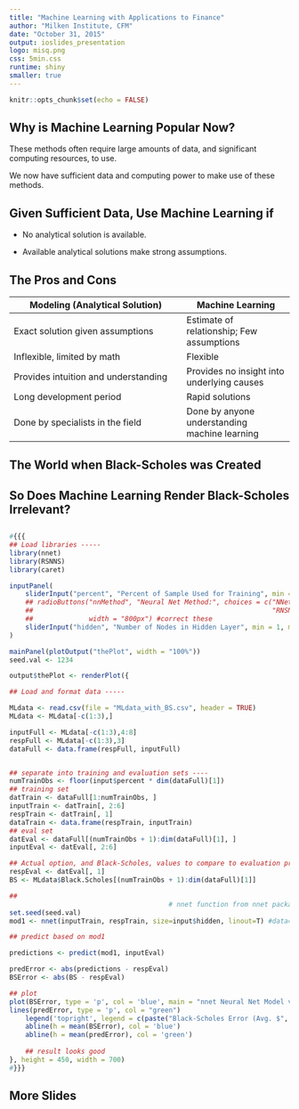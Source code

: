 ```yaml
---
title: "Machine Learning with Applications to Finance"
author: "Milken Institute, CFM"
date: "October 31, 2015"
output: ioslides_presentation
logo: misq.png
css: 5min.css
runtime: shiny
smaller: true
---
```


```r
knitr::opts_chunk$set(echo = FALSE)
```

## Why is Machine Learning Popular Now?

These methods often require large amounts of data, and significant computing resources, to use.

We now have sufficient data and computing power to make use of these methods.

## Given Sufficient Data, Use Machine Learning if

-  No analytical solution is available.

-  Available analytical solutions make strong assumptions.


## The Pros and Cons

<!--- insert table of the pros and cons of machine learning -->

Modeling (Analytical Solution) | Machine Learning |
-------------|--------|
Exact solution given assumptions | Estimate of relationship; Few assumptions |
Inflexible, limited by math | Flexible |
Provides intuition and understanding | Provides no insight into underlying causes |
Long development period | Rapid solutions |
Done by specialists in the field | Done by anyone understanding machine learning |




## The World when Black-Scholes was Created


## So Does Machine Learning Render Black-Scholes Irrelevant?

## 

```r
#{{{
## Load libraries -----
library(nnet)
library(RSNNS)
library(caret)

inputPanel(
    sliderInput("percent", "Percent of Sample Used for Training", min = .02, max = .2, value = .05, step = .001),
    ## radioButtons("nnMethod", "Neural Net Method:", choices = c("NNet" = "nnnet",
    ##                                                            "RNSNNS" = "rnsees"),
    ##              width = "800px") #correct these
    sliderInput("hidden", "Number of Nodes in Hidden Layer", min = 1, max = 10, value = 5, step = 1)
)

mainPanel(plotOutput("thePlot", width = "100%"))
seed.val <- 1234

output$thePlot <- renderPlot({

## Load and format data -----

MLdata <- read.csv(file = "MLdata_with_BS.csv", header = TRUE)
MLdata <- MLdata[-c(1:3),]

inputFull <- MLdata[-c(1:3),4:8]
respFull <- MLdata[-c(1:3),3]
dataFull <- data.frame(respFull, inputFull)


## separate into training and evaluation sets ----
numTrainObs <- floor(input$percent * dim(dataFull)[1])
## training set 
datTrain <- dataFull[1:numTrainObs, ]
inputTrain <- datTrain[, 2:6]
respTrain <- datTrain[, 1]
dataTrain <- data.frame(respTrain, inputTrain)
## eval set
datEval <- dataFull[(numTrainObs + 1):dim(dataFull)[1], ]
inputEval <- datEval[, 2:6]

## Actual option, and Black-Scholes, values to compare to evaluation predictions ----
respEval <- datEval[, 1]
BS <- MLdata$Black.Scholes[(numTrainObs + 1):dim(dataFull)[1]]

## 
                                        # nnet function from nnet package
set.seed(seed.val)
mod1 <- nnet(inputTrain, respTrain, size=input$hidden, linout=T) #data=datTrain, initial size = 10

## predict based on mod1

predictions <- predict(mod1, inputEval) 

predError <- abs(predictions - respEval)
BSError <- abs(BS - respEval)

## plot
plot(BSError, type = 'p', col = 'blue', main = "nnet Neural Net Model vs Black-Scholes: Out of Sample Test", ylab = "Valuation Error")
lines(predError, type = 'p', col = "green")
    legend('topright', legend = c(paste("Black-Scholes Error (Avg. $", round(mean(BSError), 2), ")", sep = ""), paste("ANN Error (Avg. $", round(mean(predError), 2), ")", sep = "")), col = c("blue", "green"), pch = c(1,1))
    abline(h = mean(BSError), col = 'blue')
    abline(h = mean(predError), col = 'green')
    
    ## result looks good
}, height = 450, width = 700)
#}}}
```

## More Slides
